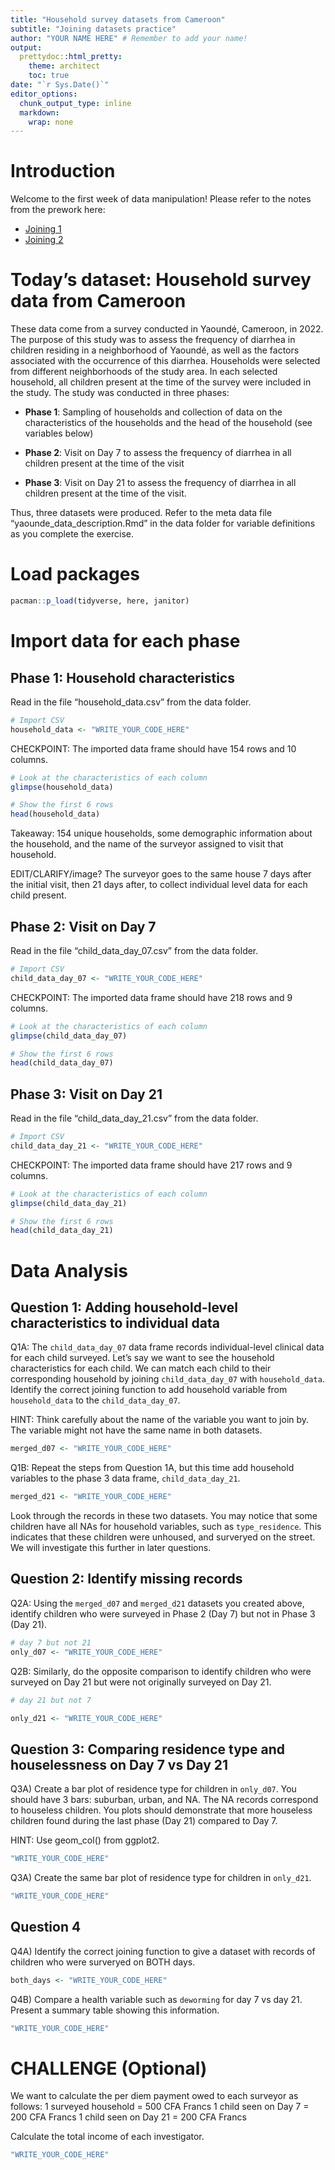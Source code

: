 ---
title: "Household survey datasets from Cameroon"
subtitle: "Joining datasets practice"
author: "YOUR NAME HERE" # Remember to add your name!
output:
  prettydoc::html_pretty:
    theme: architect
    toc: true
date: "`r Sys.Date()`"
editor_options: 
  chunk_output_type: inline
  markdown: 
    wrap: none
---

# Introduction

Welcome to the first week of data manipulation! Please refer to the notes from the prework here:

-   [Joining 1](https://the-graph-courses.github.io/fdar/FDAR_EN_joining_1/FDAR_EN_joining_1.html)
-   [Joining 2](https://the-graph-courses.github.io/fdar/FDAR_EN_joining_2/FDAR_EN_joining_2.html)

# Today's dataset: Household survey data from Cameroon

These data come from a survey conducted in Yaoundé, Cameroon, in 2022. The purpose of this study was to assess the frequency of diarrhea in children residing in a neighborhood of Yaoundé, as well as the factors associated with the occurrence of this diarrhea. Households were selected from different neighborhoods of the study area. In each selected household, all children present at the time of the survey were included in the study. The study was conducted in three phases:

-   **Phase 1**: Sampling of households and collection of data on the characteristics of the households and the head of the household (see variables below)

-   **Phase 2**: Visit on Day 7 to assess the frequency of diarrhea in all children present at the time of the visit

-   **Phase 3**: Visit on Day 21 to assess the frequency of diarrhea in all children present at the time of the visit.

Thus, three datasets were produced. Refer to the meta data file "yaounde_data_description.Rmd" in the data folder for variable definitions as you complete the exercise.

# Load packages

```{r}
pacman::p_load(tidyverse, here, janitor)
```

# Import data for each phase

## Phase 1: Household characteristics

Read in the file "household_data.csv" from the data folder.

```{r}
# Import CSV
household_data <- "WRITE_YOUR_CODE_HERE"
```

CHECKPOINT: The imported data frame should have 154 rows and 10 columns.

```{r}
# Look at the characteristics of each column
glimpse(household_data)
```

```{r}
# Show the first 6 rows
head(household_data)
```

Takeaway: 154 unique households, some demographic information about the household, and the name of the surveyor assigned to visit that household.

EDIT/CLARIFY/image? The surveyor goes to the same house 7 days after the initial visit, then 21 days after, to collect individual level data for each child present.

## Phase 2: Visit on Day 7

Read in the file "child_data_day_07.csv" from the data folder.

```{r}
# Import CSV
child_data_day_07 <- "WRITE_YOUR_CODE_HERE"
```

CHECKPOINT: The imported data frame should have 218 rows and 9 columns.

```{r}
# Look at the characteristics of each column
glimpse(child_data_day_07)
```

```{r}
# Show the first 6 rows
head(child_data_day_07)
```

## Phase 3: Visit on Day 21

Read in the file "child_data_day_21.csv" from the data folder.

```{r}
# Import CSV
child_data_day_21 <- "WRITE_YOUR_CODE_HERE"
```

CHECKPOINT: The imported data frame should have 217 rows and 9 columns.

```{r}
# Look at the characteristics of each column
glimpse(child_data_day_21)
```

```{r}
# Show the first 6 rows
head(child_data_day_21)
```

# Data Analysis

## Question 1: Adding household-level characteristics to individual data

Q1A: The `child_data_day_07` data frame records individual-level clinical data for each child surveyed. Let's say we want to see the household characteristics for each child. We can match each child to their corresponding household by joining `child_data_day_07` with `household_data`. Identify the correct joining function to add household variable from `household_data` to the `child_data_day_07`.

HINT: Think carefully about the name of the variable you want to join by. The variable might not have the same name in both datasets.

```{r}
merged_d07 <- "WRITE_YOUR_CODE_HERE"
```

Q1B: Repeat the steps from Question 1A, but this time add household variables to the phase 3 data frame, `child_data_day_21`.

```{r}
merged_d21 <- "WRITE_YOUR_CODE_HERE"
```

Look through the records in these two datasets. You may notice that some children have all NAs for household variables, such as `type_residence`. This indicates that these children were unhoused, and surveryed on the street. We will investigate this further in later questions.

## Question 2: Identify missing records

Q2A: Using the `merged_d07` and `merged_d21` datasets you created above, identify children who were surveyed in Phase 2 (Day 7) but not in Phase 3 (Day 21).

```{r}
# day 7 but not 21
only_d07 <- "WRITE_YOUR_CODE_HERE"
```

Q2B: Similarly, do the opposite comparison to identify children who were surveyed on Day 21 but were not originally surveyed on Day 21.

```{r}
# day 21 but not 7

only_d21 <- "WRITE_YOUR_CODE_HERE"
```

## Question 3: Comparing residence type and houselessness on Day 7 vs Day 21

Q3A) Create a bar plot of residence type for children in `only_d07`. You should have 3 bars: suburban, urban, and NA. The NA records correspond to houseless children. You plots should demonstrate that more houseless children found during the last phase (Day 21) compared to Day 7.

HINT: Use geom_col() from ggplot2.

```{r}
"WRITE_YOUR_CODE_HERE"
```

Q3A) Create the same bar plot of residence type for children in `only_d21`.

```{r}
"WRITE_YOUR_CODE_HERE"
```

## Question 4

Q4A) Identify the correct joining function to give a dataset with records of children who were surveryed on BOTH days.

```{r}
both_days <- "WRITE_YOUR_CODE_HERE"
```

Q4B) Compare a health variable such as `deworming` for day 7 vs day 21. Present a summary table showing this information.

```{r}
"WRITE_YOUR_CODE_HERE"
```

# CHALLENGE (Optional)

We want to calculate the per diem payment owed to each surveyor as follows: 1 surveyed household = 500 CFA Francs 1 child seen on Day 7 = 200 CFA Francs 1 child seen on Day 21 = 200 CFA Francs

Calculate the total income of each investigator.

```{r}
"WRITE_YOUR_CODE_HERE"
```

